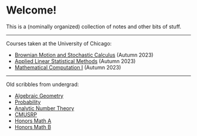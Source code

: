 = Welcome! =

This is a (nominally organized) collection of notes and other bits of stuff.

---------------

Courses taken at the University of Chicago:

* [[Brownian Motion and Stochastic Calculus]] (Autumn 2023)
* [[Applied Linear Statistical Methods]] (Autumn 2023)
* [[Mathematical Computation I]] (Autumn 2023)

---------------

Old scribbles from undergrad:

* [[file:/notes/old/alggeo.html|Algebraic Geometry]]
* [[file:/notes/old/probability.html|Probability]]
* [[file:/notes/old/ant.html|Analytic Number Theory]]
* [[file:/notes/old/paris.html|CMUSRP]]
* [[file:/files/MATH 1207.pdf|Honors Math A]]
* [[file:/files/MATH 1208.pdf|Honors Math B]]
